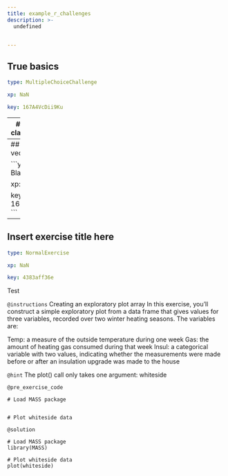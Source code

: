 ```yaml
---
title: example_r_challenges
description: >-
  undefined


---
```

## True basics

```yaml
type: MultipleChoiceChallenge

xp: NaN

key: 167A4VcDii9Ku
```














---
## Identify the class of an object

```yaml
type: OutputChallenge

xp: NaN

key: 167oSz8A19yBt
```














---
## Create a vector

```yaml
type: BlanksChallenge

xp: NaN

key: 167y3A7MS2X70
```














---
## Insert exercise title here

```yaml
type: NormalExercise

xp: NaN

key: 4383aff36e
```

Test

`@instructions`
Creating an exploratory plot array
In this exercise, you'll construct a simple exploratory plot from a data frame that gives values for three variables, recorded over two winter heating seasons. The variables are:

Temp: a measure of the outside temperature during one week
Gas: the amount of heating gas consumed during that week
Insul: a categorical variable with two values, indicating whether the measurements were made before or after an insulation upgrade was made to the house

`@hint`
The plot() call only takes one argument: whiteside

`@pre_exercise_code`
```{}
# Load MASS package


# Plot whiteside data
```

`@solution`
```{}
# Load MASS package
library(MASS)

# Plot whiteside data
plot(whiteside)
```





